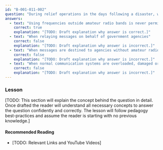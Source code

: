 ```yaml
---
id: "B-001-011-002"
question: "During relief operations in the days following a disaster, when may you use your amateur radio equipment to communicate on frequencies outside amateur radio bands?"
answers:
  - text: "Using frequencies outside amateur radio bands is never permitted"
    correct: true
    explanation: "[TODO: Draft explanation why answer is correct.]"
  - text: "When relaying messages on behalf of government agencies"
    correct: false
    explanation: "[TODO: Draft explanation why answer is incorrect.]"
  - text: "When messages are destined to agencies without amateur radio support"
    correct: false
    explanation: "[TODO: Draft explanation why answer is incorrect.]"
  - text: "When normal communication systems are overloaded, damaged or disrupted"
    correct: false
    explanation: "[TODO: Draft explanation why answer is incorrect.]"
---
```


### Lesson

[TODO: This section will explain the concept behind the question in detail. Once drafted the reader will understand all necessary concepts to answer the question confidently and correctly. The lesson will follow pedagogy best-practices and assume the reader is starting with no previous knowledge.]

#### Recommended Reading

- [TODO: Relevant Links and YouTube Videos]
